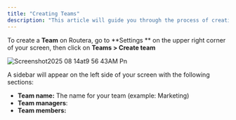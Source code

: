 ```yaml
---
title: "Creating Teams"
description: "This article will guide you through the process of creating Teams for your users, and how to add and remove users from them"
---
```


To create a **Team** on Routera, go to \*\*Settings \*\*<Icon icon="gear" /> on the upper right corner of your screen, then click on **Teams \> Create team**

![Screenshot2025 08 14at9 56 43AM Pn](/images/Screenshot2025-08-14at9.56.43AM.png)

A sidebar will appear on the left side of your screen with the following sections:

- **Team name:** The name for your team (example: Marketing)
- **Team managers**: 
- **Team members:**